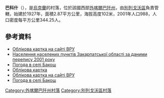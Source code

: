 {{no footnotes|time=2018-01-17T07:20:22+00:00}}
{{coord|48|22|32|N|22|21|13|E|scale:30000|display=title}}

'''巴科什'''（{{lang-uk|Бакош}}），是[[烏克蘭|烏克蘭]]的村落，位於該國西部[[外喀爾巴阡州|外喀爾巴阡州]]，由[[別列戈沃區|別列戈沃區]]負責管轄，始建於1927年，面積2.87平方公里，海拔高度102米，2001年人口988，人口密度每平方公里344.25人。

==參考資料==
*[https://archive.is/20140713130444/w1.c1.rada.gov.ua/pls/z7503/A005?rdat1=13.07.2014&rf7571=11017 Облікова картка на сайті ВРУ]
*[http://pop-stat.mashke.org/ukraine-census-2001/zakarpatska.htm Населення населених пунктів Закарпатської області за даними перепису 2001 року] {{Wayback|url=http://pop-stat.mashke.org/ukraine-census-2001/zakarpatska.htm |date=20170809173405 }}
*[http://weather.in.ua/ua/zakarpatskaja/556 Погода в селі Бакош] {{Wayback|url=http://weather.in.ua/ua/zakarpatskaja/556 |date=20161106190135 }}
*[http://w1.c1.rada.gov.ua/pls/z7503/A005?rdat1=13.07.2014&rf7571=11017 Облікова картка]
* [https://archive.is/20140713130444/w1.c1.rada.gov.ua/pls/z7503/A005?rdat1=13.07.2014&rf7571=11017 Облікова картка на сайті ВРУ]
* [http://weather.in.ua/ua/zakarpatskaja/556 Погода в селі Бакош] {{Wayback|url=http://weather.in.ua/ua/zakarpatskaja/556 |date=20161106190135 }}

{{DEFAULTSORT:Бакош}}

[[Category:外喀爾巴阡州村落|Category:外喀爾巴阡州村落]]
[[Category:別列戈沃區村落|Category:別列戈沃區村落]]


{{Zakarpattia-geo-stub}}
